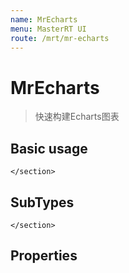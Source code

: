```yaml
---
name: MrEcharts
menu: MasterRT UI
route: /mrt/mr-echarts
---
```



# MrEcharts

> 快速构建Echarts图表



## Basic usage

<Playground>
    <section style={{height: 300}}>
        <MrEcharts data={[
                {name: 'A', value: 80},
                {name: 'B', value: 150},
                {name: 'c', value: 120},
                {name: 'd', value: 190},
            ]} chartTypes="pie" />

    </section>
</Playground>

## SubTypes

<Playground>
    <section style={{height: 300}}>
        <MrEcharts data={[
                {name: 'A', value: 80},
                {name: 'B', value: 150},
                {name: 'c', value: 120},
                {name: 'd', value: 190},
            ]} chartTypes="pie::ring::rose" />

    </section>
</Playground>


## Properties
<PropsTable of={MrEcharts} />